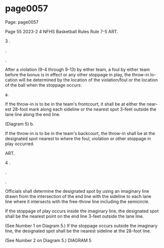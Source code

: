 
# page0057

Page: page0057

Page 55 2023-2 4 NFHS Basketball Rules Rule 7-5 ART.

3 .

.

.

After a violation (9-4 through 9-13) by either team, a foul by either team before the bonus is in effect or any other stoppage in play, the throw-in lo- cation will be determined by the location of the violation/foul or the location of the ball when the stoppage occurs:

a.

If the throw-in is to be in the team's frontcourt, it shall be at either the near- est 28-foot mark along each sideline or the nearest spot 3-feet outside the lane line along the end line.

(Diagram 5) b.

If the throw-in is to be in the team's backcourt, the throw-in shall be at the designated spot nearest to where the foul, violation or other stoppage in play occurred.

ART.

4 .

.

.

Officials shall determine the designated spot by using an imaginary line drawn from the intersection of the end line with the sideline to each lane line where it intersects with the free-throw line including the semicircle.

If the stoppage of play occurs inside the imaginary line, the designated spot shall be the nearest point on the end line 3-feet outside the lane line.

(See Number 1 on Diagram 5.) If the stoppage occurs outside the imaginary line, the designated spot shall be the nearest sideline at the 28-foot line.

(See Number 2 on Diagram 5.) DIAGRAM 5
  